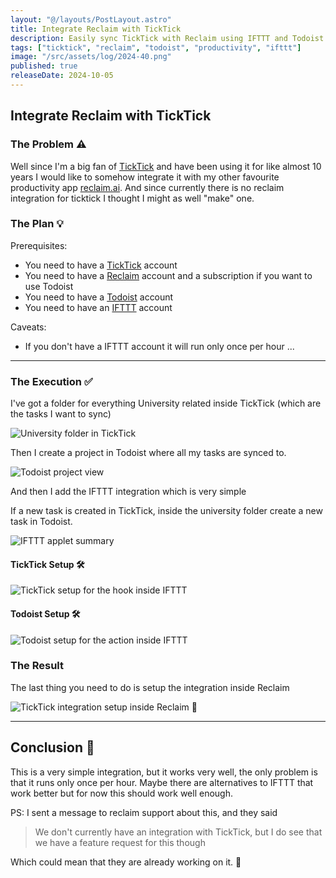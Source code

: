 ```yaml
---
layout: "@/layouts/PostLayout.astro"
title: Integrate Reclaim with TickTick
description: Easily sync TickTick with Reclaim using IFTTT and Todoist for a simple, effective integration. Though limited to hourly syncs, it's a solid workaround for now.
tags: ["ticktick", "reclaim", "todoist", "productivity", "ifttt"]
image: "/src/assets/log/2024-40.png"
published: true
releaseDate: 2024-10-05
---
```



## Integrate Reclaim with TickTick

### The Problem ⚠️

Well since I'm a big fan of [TickTick](https://ticktick.com/)
and have been using it for like almost 10 years I would like to somehow
integrate it with my other favourite productivity app [reclaim.ai](https://reclaim.ai/).
And since currently there is no reclaim integration for ticktick I thought I might as well "make" one.

### The Plan 💡

Prerequisites:

- You need to have a [TickTick](https://ticktick.com/) account
- You need to have a [Reclaim](https://reclaim.ai/) account and a subscription if you want to use Todoist
- You need to have a [Todoist](https://todoist.com/) account
- You need to have an [IFTTT](https://ifttt.com/) account

Caveats:

- If you don't have a IFTTT account it will run only once per hour ...

---

### The Execution ✅

I've got a folder for everything University related inside TickTick (which are the tasks I want to sync)

<Image src={UniversityImg} alt="University folder in TickTick" />

Then I create a project in Todoist where all my tasks are synced to.

<Image src={TodoistImg} alt="Todoist project view" />

And then I add the IFTTT integration which is very simple

If a new task is created in TickTick, inside the university folder create a new task in Todoist.

<Image src={IFTTTFirstImg} alt="IFTTT applet summary" />

#### TickTick Setup 🛠️

<Image src={IFTTTSecondImg} alt="TickTick setup for the hook inside IFTTT" />

#### Todoist Setup 🛠️

<Image src={IFTTTThirdImg} alt="Todoist setup for the action inside IFTTT" />

### The Result

The last thing you need to do is setup the integration inside Reclaim

<Image src={ReclaimImg} alt="TickTick integration setup inside Reclaim" />
🎉

---

## Conclusion 🤝

This is a very simple integration, but it works very well, the only problem is that it runs only once per hour.
Maybe there are alternatives to IFTTT that work better but for now this should work well enough.

PS: I sent a message to reclaim support about this, and they said

> We don't currently have an integration with TickTick, but I do see that we have a feature request for this though

Which could mean that they are already working on it. 🙏
